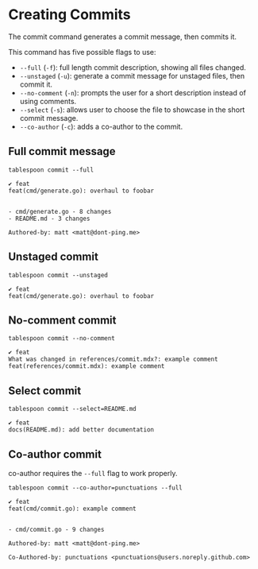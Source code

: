 
<Page/>

# Creating Commits
The commit command generates a commit message, then commits it.

This command has five possible flags to use:
- `--full` (`-f`): full length commit description, showing all files changed.
- `--unstaged` (`-u`): generate a commit message for unstaged files, then commit it.
- `--no-comment` (`-n`): prompts the user for a short description instead of using comments.
- `--select` (`-s`): allows user to choose the file to showcase in the short commit message.
- `--co-author` (`-c`): adds a co-author to the commit.

## Full commit message
`tablespoon commit --full`

```
✔ feat
feat(cmd/generate.go): overhaul to foobar


- cmd/generate.go - 8 changes
- README.md - 3 changes

Authored-by: matt <matt@dont-ping.me>
```

## Unstaged commit
`tablespoon commit --unstaged`

```
✔ feat
feat(cmd/generate.go): overhaul to foobar
```

## No-comment commit
`tablespoon commit --no-comment`

```
✔ feat
What was changed in references/commit.mdx?: example comment
feat(references/commit.mdx): example comment
```

## Select commit
`tablespoon commit --select=README.md`

```
✔ feat
docs(README.md): add better documentation
```

## Co-author commit
co-author requires the `--full` flag to work properly.

`tablespoon commit --co-author=punctuations --full`

```
✔ feat
feat(cmd/commit.go): example comment


- cmd/commit.go - 9 changes

Authored-by: matt <matt@dont-ping.me>

Co-Authored-by: punctuations <punctuations@users.noreply.github.com>
```
